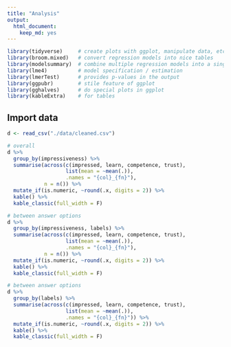 ```yaml
---
title: "Analysis"
output: 
  html_document: 
    keep_md: yes
---
```


```r
library(tidyverse)     # create plots with ggplot, manipulate data, etc.
library(broom.mixed)   # convert regression models into nice tables
library(modelsummary)  # combine multiple regression models into a single table
library(lme4)          # model specification / estimation 
library(lmerTest)      # provides p-values in the output
library(ggpubr)        # stile feature of ggplot
library(gghalves)      # do special plots in ggplot
library(kableExtra)    # for tables
```

## Import data
```r
d <- read_csv("./data/cleaned.csv")
```

```r
# overall
d %>% 
  group_by(impressiveness) %>% 
  summarise(across(c(impressed, learn, competence, trust), 
                   list(mean = ~mean(.)), 
                   .names = "{col}_{fn}"), 
            n = n()) %>% 
  mutate_if(is.numeric, ~round(.x, digits = 2)) %>% 
  kable() %>% 
  kable_classic(full_width = F)
```

```r
# between answer options
d %>% 
  group_by(impressiveness, labels) %>% 
  summarise(across(c(impressed, learn, competence, trust), 
                   list(mean = ~mean(.)), 
                   .names = "{col}_{fn}"), 
            n = n()) %>% 
  mutate_if(is.numeric, ~round(.x, digits = 2)) %>% 
  kable() %>% 
  kable_classic(full_width = F)
```

```r
# between answer options
d %>% 
  group_by(labels) %>% 
  summarise(across(c(impressed, learn, competence, trust), 
                   list(mean = ~mean(.)), 
                   .names = "{col}_{fn}")) %>% 
  mutate_if(is.numeric, ~round(.x, digits = 2)) %>% 
  kable() %>% 
  kable_classic(full_width = F)
```



